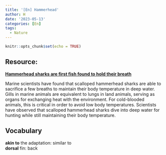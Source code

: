 ```yaml
---
title: '[En] Hammerhead'
author: H
date: '2023-05-13'
categories: [En]
tags:
  - Nature
---
```


```r
knitr::opts_chunk$set(echo = TRUE)
```

## Resource:

[**Hammerhead sharks are first fish found to hold their breath**](https://www.nature.com/articles/d41586-023-01569-x)


Marine scientists have found that scalloped hammerhead sharks are able to sacrifice a few breaths to maintain their body temperature in deep water. Gills in marine animals are equivalent to lungs in land animals, serving as organs for exchanging heat with the environment. For cold-blooded animals, this is critical in order to avoid low body temperatures. Scientists have observed that scalloped hammerhead sharks dive into deep water for hunting while still maintaining their body temperature. 




## Vocabulary 

**akin to** the adaptation: similar to <br>
**dorsal** fin: back <br>



